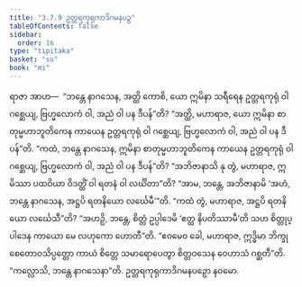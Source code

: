 ```yaml
---
title: "3.7.9 ဥတ္တရကုရုကာဒိဂမနပဉှ"
tableOfContents: false
sidebar:
  order: 16
type: "tipitaka"
basket: "su"
book: "mi"
---
```



<DynamicBreadcrumb />

<Division number="102" book="mi">

<Paragraph number="484" book="mi">
ရာဇာ အာဟ—  “ဘန္တေ နာဂသေန, အတ္ထိ ကောစိ, ယော ဣမိနာ သရီရေန ဥတ္တရကုရုံ ဝါ ဂစ္ဆေယျ, ဗြဟ္မလောကံ ဝါ, အညံ ဝါ ပန ဒီပန်”တိ? “အတ္ထိ, မဟာရာဇ, ယော ဣမိနာ စာတုမ္မဟာဘူတိကေန ကာယေန ဥတ္တရကုရုံ ဝါ ဂစ္ဆေယျ, ဗြဟ္မလောကံ ဝါ, အညံ ဝါ ပန ဒီပန်”တိ.
</Paragraph>

<Paragraph number="485" book="mi">
“ကထံ, ဘန္တေ နာဂသေန, ဣမိနာ စာတုမ္မဟာဘူတိကေန ကာယေန ဥတ္တရကုရုံ ဝါ ဂစ္ဆေယျ, ဗြဟ္မလောကံ ဝါ, အညံ ဝါ ပန ဒီပန်”တိ? “အဘိဇာနာသိ နု တွံ, မဟာရာဇ, ဣမိဿာ ပထဝိယာ ဝိဒတ္ထိံ ဝါ ရတနံ ဝါ လင်္ဃိတာ”တိ? “အာမ, ဘန္တေ, အဘိဇာနာမိ ‘အဟံ, ဘန္တေ နာဂသေန, အဋ္ဌပိ ရတနိယော လင်္ဃေမီ’”တိ. “ကထံ တွံ, မဟာရာဇ, အဋ္ဌပိ ရတနိယော လင်္ဃေသီ”တိ? “အဟဉှိ, ဘန္တေ, စိတ္တံ ဥပ္ပါဒေမိ ‘ဧတ္ထ နိပတိဿာမီ’တိ သဟ စိတ္တုပ္ပါဒေန ကာယော မေ လဟုကော ဟောတီ”တိ. “ဧဝမေဝ ခေါ, မဟာရာဇ, ဣဒ္ဓိမာ ဘိက္ခု စေတောဝသိပ္ပတ္တော ကာယံ စိတ္တေ သမာရောပေတွာ စိတ္တဝသေန ဝေဟာသံ ဂစ္ဆတီ”တိ.
</Paragraph>

<Paragraph number="486" book="mi">
“ကလ္လောသိ, ဘန္တေ နာဂသေနာ”တိ.

</Paragraph>
</Division>

<Paragraph number="487" type="center" book="mi">
ဥတ္တရကုရုကာဒိဂမနပဉှော နဝမော.
</Paragraph>